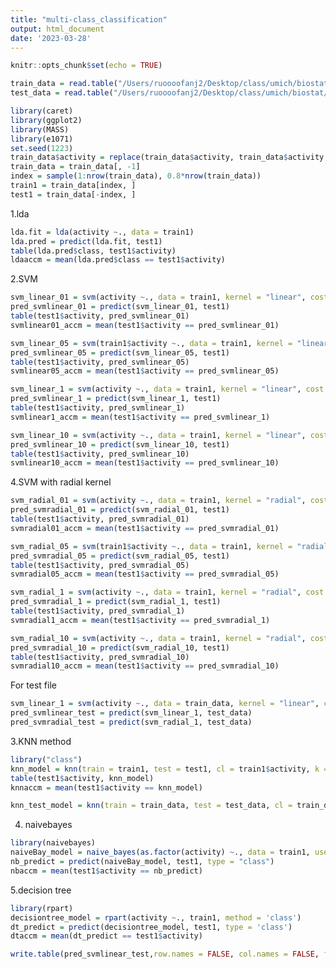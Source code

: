 ```yaml
---
title: "multi-class_classification"
output: html_document
date: '2023-03-28'
---
```


```r
knitr::opts_chunk$set(echo = TRUE)
```



```r
train_data = read.table("/Users/ruoooofanj2/Desktop/class/umich/biostat/biostat626/Midterm\ 1/training_data.txt", header = TRUE)
test_data = read.table("/Users/ruoooofanj2/Desktop/class/umich/biostat/biostat626/Midterm\ 1/test_data.txt", header = TRUE)
```

```r
library(caret)
library(ggplot2)
library(MASS)
library(e1071)
set.seed(1223)
train_data$activity = replace(train_data$activity, train_data$activity >= 7, 7)
train_data = train_data[, -1]
index = sample(1:nrow(train_data), 0.8*nrow(train_data))
train1 = train_data[index, ]
test1 = train_data[-index, ]
```

1.lda
```r
lda.fit = lda(activity ~., data = train1)
lda.pred = predict(lda.fit, test1)
table(lda.pred$class, test1$activity)
ldaaccm = mean(lda.pred$class == test1$activity)
```
2.SVM
```r
svm_linear_01 = svm(activity ~., data = train1, kernel = "linear", cost = 0.1, scale = F, type = 'C-classification')
pred_svmlinear_01 = predict(svm_linear_01, test1)
table(test1$activity, pred_svmlinear_01)
svmlinear01_accm = mean(test1$activity == pred_svmlinear_01)
```

```r
svm_linear_05 = svm(train1$activity ~., data = train1, kernel = "linear", cost = 0.5, scale = F, type = 'C-classification')
pred_svmlinear_05 = predict(svm_linear_05, test1)
table(test1$activity, pred_svmlinear_05)
svmlinear05_accm = mean(test1$activity == pred_svmlinear_05)
```

```r
svm_linear_1 = svm(activity ~., data = train1, kernel = "linear", cost = 1, scale = F, type = 'C-classification')
pred_svmlinear_1 = predict(svm_linear_1, test1)
table(test1$activity, pred_svmlinear_1)
svmlinear1_accm = mean(test1$activity == pred_svmlinear_1)
```

```r
svm_linear_10 = svm(activity ~., data = train1, kernel = "linear", cost = 10, scale = F, type = 'C-classification')
pred_svmlinear_10 = predict(svm_linear_10, test1)
table(test1$activity, pred_svmlinear_10)
svmlinear10_accm = mean(test1$activity == pred_svmlinear_10)
```
4.SVM with radial kernel
```r
svm_radial_01 = svm(activity ~., data = train1, kernel = "radial", cost = 0.1, scale = F, type = 'C-classification')
pred_svmradial_01 = predict(svm_radial_01, test1)
table(test1$activity, pred_svmradial_01)
svmradial01_accm = mean(test1$activity == pred_svmradial_01)
```

```r
svm_radial_05 = svm(train1$activity ~., data = train1, kernel = "radial", cost = 0.5, scale = F, type = 'C-classification')
pred_svmradial_05 = predict(svm_radial_05, test1)
table(test1$activity, pred_svmradial_05)
svmradial05_accm = mean(test1$activity == pred_svmradial_05)
```

```r
svm_radial_1 = svm(activity ~., data = train1, kernel = "radial", cost = 1, scale = F, type = 'C-classification')
pred_svmradial_1 = predict(svm_radial_1, test1)
table(test1$activity, pred_svmradial_1)
svmradial1_accm = mean(test1$activity == pred_svmradial_1)
```

```r
svm_radial_10 = svm(activity ~., data = train1, kernel = "radial", cost = 10, scale = F, type = 'C-classification')
pred_svmradial_10 = predict(svm_radial_10, test1)
table(test1$activity, pred_svmradial_10)
svmradial10_accm = mean(test1$activity == pred_svmradial_10)
```
For test file

```r
svm_linear_1 = svm(activity ~., data = train_data, kernel = "linear", cost = 1, scale = F, type = 'C-classification')
pred_svmlinear_test = predict(svm_linear_1, test_data)
pred_svmradial_test = predict(svm_radial_1, test_data)
```

3.KNN method
```r
library("class")
knn_model = knn(train = train1, test = test1, cl = train1$activity, k = 1)
table(test1$activity, knn_model)
knnaccm = mean(test1$activity == knn_model)
```

```r
knn_test_model = knn(train = train_data, test = test_data, cl = train_data$activity, k = 1)
```

4. naivebayes
```r
library(naivebayes)
naiveBay_model = naive_bayes(as.factor(activity) ~., data = train1, usekernel = T)
nb_predict = predict(naiveBay_model, test1, type = "class")
nbaccm = mean(test1$activity == nb_predict)
```

5.decision tree
```r
library(rpart)
decisiontree_model = rpart(activity ~., train1, method = 'class')
dt_predict = predict(decisiontree_model, test1, type = 'class')
dtaccm = mean(dt_predict == test1$activity)
```

```r
write.table(pred_svmlinear_test,row.names = FALSE, col.names = FALSE, file = "multiclass_1223.txt", quote = FALSE)
```







